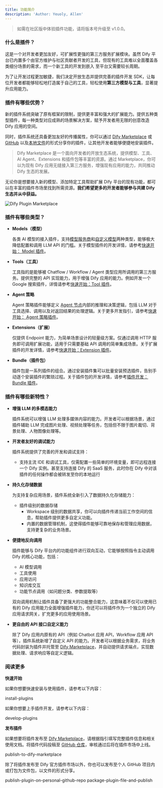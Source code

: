 ```yaml
---
title: 功能简介
description: 'Author: Yeuoly, Allen'
---
```


> 如需在社区版中体验插件功能，请将版本号升级至 v1.0.0。

### 什么是插件？

这是一个对开发者更加友好，可扩展性更强的第三方服务扩展模块。虽然 Dify 平台已内置多个由官方维护与社区贡献者开发的工具，但现有的工具难以全面覆盖各类细分场景的需求，而一个新工具的开发到嵌入 至平台又需要较长周期。

为了让开发过程更加敏捷，我们决定开放生态并提供完善的插件开发 SDK，让每位开发者都能够轻松地打造属于自己的工具，轻松使用**第三方模型与工具**，显著提升应用能力。

### 插件有哪些优势？

新的插件系统突破了原有框架的限制，提供更丰富和强大的扩展能力。提供五种类型插件，每一种类型对应成熟的场景解决方案，赋予开发者用无限的创意改造 Dify 应用的空间。

同时，插件系统还具备更加友好的传播属性，你可以通过 [Dify Marketplace](https://marketplace.dify.ai/) 或 [GitHub](/zh-hans/plugins/publish-plugins/publish-plugin-on-personal-github-repo) 以及[本地文件](/zh-hans/plugins/publish-plugins/package-plugin-file-and-publish)的形式分享你的插件，让其他开发者能够便捷地安装插件。

> Dify Marketplace 是一个面向开发者的开放生态系统，提供模型、工具、AI Agent、Extensions 和插件包等丰富的资源。通过 Marketplace，你可以为现有 Dify 应用无缝接入第三方服务，增强现有应用的能力，共同推动 Dify 生态的发展。

无论你是想要接入新的模型、添加特定工具帮助扩展 Dify 平台的现有功能，都可以在丰富的插件市场里找到所需资源。**我们希望更多的开发者能够参与共建 Dify 生态并从中获益。**

![Dify Plugin Marketplace](https://assets-docs.dify.ai/2025/01/83f9566063db7ae4886f6a139f3f81ff.png)

### 插件有哪些类型？

*   **Models（模型）**

    各类 AI 模型的接入插件，支持[模型服务商](/zh-hans/plugins/quick-start/develop-plugins/model-plugin/integrate-the-predefined-model)和[自定义模型](/zh-hans/plugins/quick-start/develop-plugins/model-plugin/customizable-model)两种类型，能够极大降低配置和调用 LLM API 的门槛。关于模型插件的开发详情，请参考[快速开始： Model 插件](/zh-hans/plugins/quick-start/develop-plugins/tool-plugin)。
*   **Tools（工具）**

    工具指的是能够被 Chatflow / Workflow / Agent 类型应用所调用的第三方服务。提供完整的 API 实现能力，用于增强 Dify 应用的能力。例如开发一个 Google 搜索插件，详情请参考[快速开始：Tool 插件](/zh-hans/plugins/quick-start/develop-plugins/tool-plugin)。
*   **Agent 策略**

    Agent 策略插件能够定义 [Agent 节点](/zh-hans/guides/workflow/nodes/agent)内部的推理和决策逻辑，包括 LLM 对于工具选择、调用以及对返回结果的处理逻辑。关于更多开发指引，请参考[快速开始： Agent 策略插件](/zh-hans/plugins/quick-start/develop-plugins/agent-strategy-plugin)。
*   **Extensions（扩展）**

    仅提供 Endpoint 能力，为简单场景设计的轻量级方案。仅通过调用 HTTP 服务即可调用扩展功能，适用于只需要基础 API 调用的简单集成场景。关于扩展插件的开发详情，请参考[快速开始：Extension 插件](/zh-hans/plugins/quick-start/develop-plugins/extension-plugin)。
*   **Bundle（插件包）**

    插件包是一系列插件的组合。通过安装插件集可以批量安装预选插件，告别手动逐个安装插件的繁琐过程。关于插件包的开发详情，请参考[插件开发：Bundle 插件](/zh-hans/plugins/quick-start/develop-plugins/bundle)。

### 插件有哪些新特性？

*   **增强 LLM 的多模态能力**

    插件系统可以增强 LLM 处理多媒体内容的能力。开发者可以根据场景，通过插件辅助 LLM 完成图片处理、视频处理等任务，包括但不限于图片裁切、背景处理、人物图像处理等。
*   **开发者友好的调试能力**

    插件系统提供了完善的开发和调试支持：

    * 支持主流 IDE 和调试工具，仅需配置一些简单的环境变量，即可远程连接一个 Dify 实例。甚至支持连接 Dify 的 SaaS 服务，此时你在 Dify 中对该插件的任何操作都会被转发至你的本地运行
*   **持久化存储数据**

    为支持复杂应用场景，插件系统全新引入了数据持久化存储能力：

    * 插件级别的数据存储
      * Workspace 级别的数据共享，你可以向插件传递当前工作空间的信息，帮助插件提供更多自定义功能。
      * 内置的数据管理机制，这使得插件能够可靠地保存和管理应用数据，支持更复杂的业务场景。
*   **便捷地反向调用**

    插件能够与 Dify 平台内的功能组件进行双向互动，它能够按照指令主动调用 Dify 的核心功能，包括：

    * AI 模型调用
    * 工具使用
    * 应用访问
    * 知识库交互
    * 功能节点调用（如问题分类、参数提取等）

    双向调用机制让插件具备了更强大的功能整合能力，这意味着不仅可以使用已有的 Dify 应用能力全面增强插件能力，你还可以将插件作为一个独立的 Dify 应用请求网关，扩充更多的应用使用场景。
*   **更自由的 API 接口自定义能力**

    除了 Dify 应用内原有的 API（例如 Chatbot 应用 API，Workflow 应用 API 等），插件系统新增了自定义 API 的能力。开发者可以根据业务需求，将业务代码封装为插件并托管至 [Dify Marketplace](https://marketplace.dify.ai/)，并自动提供请求端点，实现数据处理、请求响应等自定义逻辑。

### 阅读更多

**快速开始**

如果你想要快速安装与使用插件，请参考以下内容：

<Card title="安装与使用插件" icon="link" href="./quick-start/install-plugins">
  install-plugins
</Card>

如果你想要上手插件开发，请参考以下内容：

<Card title="开发插件" icon="link" href="./quick-start/develop-plugins/">
  develop-plugins
</Card>

**发布插件**

如果想要将插件发布至 [Dify Marketplace](https://marketplace.dify.ai/)，请根据指引填写完整插件信息和相关使用文档。将插件代码投稿至 [GitHub 仓库](https://github.com/langgenius/dify-plugins)，审核通过后将在插件市场中上线。

<Card title="发布至 Dify Marketplace" icon="link" href="./publish-plugins/publish-to-dify-marketplace/">
  publish-to-dify-marketplace
</Card>

除了将插件发布至 Dify 官方插件市场以外，你也可以发布至个人 GitHub 项目内或打包为文件包，以文件的形式分享。

<Card title="发布至个人 GitHub 仓库" icon="link" href="./publish-plugins/publish-plugin-on-personal-github-repo">
  publish-plugin-on-personal-github-repo
</Card>

<Card title="打包为本地文件与分享" icon="link" href="./publish-plugins/package-plugin-file-and-publish">
  package-plugin-file-and-publish
</Card>
